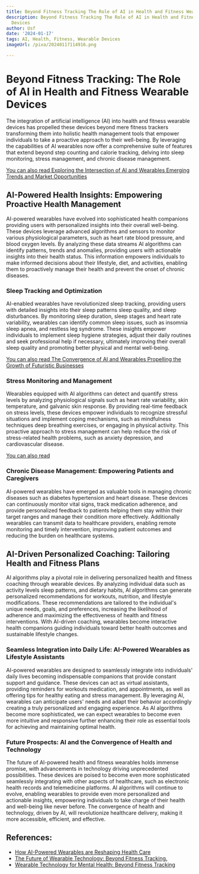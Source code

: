 ```yaml
---
title: Beyond Fitness Tracking The Role of AI in Health and Fitness Wearable Devices
description: Beyond Fitness Tracking The Role of AI in Health and Fitness Wearable
  Devices
author: Usf
date: '2024-01-17'
tags: AI, Health, Fitness, Wearable Devices
imageUrl: /pixa/20240117114916.png

---
```

# Beyond Fitness Tracking: The Role of AI in Health and  Fitness  Wearable Devices

The integration of  artificial intelligence  (AI) into health and fitness wearable devices has propelled these devices  beyond mere fitness trackers transforming them into holistic health management tools that empower individuals to take a  proactive approach to their  well-being. By leveraging the capabilities of  AI wearables now offer a  comprehensive suite of features that extend beyond step  counting and calorie  tracking, delving into sleep  monitoring, stress management, and chronic disease management.

[You can  also read Exploring the Intersection of AI and Wearables  Emerging Trends and Market Opportunities](Exploring%20the%20Intersection%20of%20AI%20and%20Wearables%20Emerging%20Trends%20and%20Market%20Opportunities)


## AI-Powered Health Insights: Empowering Proactive Health  Management
AI-powered wearables have evolved  into sophisticated health  companions providing  users with personalized insights into  their overall well-being. These devices leverage advanced algorithms and sensors to monitor various physiological parameters, such  as  heart rate blood pressure, and blood oxygen levels. By analyzing these data  streams AI algorithms can identify patterns, trends and anomalies, providing users with actionable insights into their  health status. This information empowers individuals to make  informed decisions  about their  lifestyle, diet,  and activities, enabling them to proactively manage their health and  prevent  the onset of chronic diseases.

###  Sleep Tracking and Optimization
AI-enabled wearables have revolutionized sleep tracking, providing users  with detailed insights into their sleep patterns sleep quality, and sleep disturbances. By monitoring sleep duration, sleep stages and heart rate variability,  wearables can identify common sleep issues, such as insomnia sleep apnea, and restless leg syndrome. These insights empower individuals  to implement sleep hygiene strategies, adjust their daily routines and seek professional help if necessary, ultimately  improving their overall sleep quality and  promoting better physical and mental well-being.

[You can also read The  Convergence of  AI and Wearables Propelling the Growth of Futuristic Businesses](The%20Convergence%20of%20AI%20and%20Wearables%20Propelling%20the%20Growth%20of%20Futuristic%20Businesses)


### Stress Monitoring and Management
Wearables equipped with AI algorithms can  detect  and quantify stress levels by  analyzing physiological signals such as heart rate variability, skin  temperature, and galvanic skin response. By providing real-time feedback on stress levels,  these devices empower individuals to  recognize stressful situations and  implement coping mechanisms,  such as mindfulness techniques deep  breathing exercises, or engaging in physical activity. This proactive approach to stress management can help reduce the  risk of stress-related health problems, such as anxiety depression, and cardiovascular disease.

[You can also read ]()


### Chronic Disease Management: Empowering Patients and Caregivers
AI-powered wearables have emerged as valuable tools in managing chronic diseases such as diabetes hypertension and heart disease. These devices can continuously  monitor vital signs, track medication  adherence, and provide personalized feedback to patients helping them stay within their target ranges and manage their condition more effectively. Additionally wearables can transmit data to healthcare  providers, enabling remote monitoring and timely intervention,  improving patient outcomes and reducing  the burden on healthcare systems.

## AI-Driven Personalized Coaching:  Tailoring Health and Fitness Plans
AI algorithms play a pivotal role in delivering personalized health and fitness coaching through wearable devices. By  analyzing individual data  such  as activity levels  sleep patterns, and dietary habits, AI algorithms can generate personalized recommendations for workouts, nutrition, and lifestyle  modifications. These recommendations are tailored to  the individual's unique needs, goals, and  preferences, increasing  the  likelihood of adherence  and maximizing the effectiveness of health and fitness interventions. With AI-driven coaching, wearables become interactive health companions guiding individuals toward better health outcomes and sustainable lifestyle changes.

### Seamless Integration into Daily Life: AI-Powered Wearables as Lifestyle Assistants
AI-powered wearables are designed to seamlessly integrate  into individuals' daily lives becoming indispensable companions that provide constant support and guidance. These devices can act as virtual assistants, providing reminders for workouts medication, and appointments, as well as offering tips for healthy eating and stress management. By leveraging  AI, wearables can anticipate users' needs and adapt their behavior accordingly creating a truly personalized  and engaging experience. As AI algorithms become more sophisticated, we can expect wearables to become even more intuitive and responsive  further enhancing their role as essential tools for achieving and maintaining optimal health.

### Future Prospects: AI and the Convergence of Health and Technology
The future of AI-powered health and fitness wearables holds immense promise, with advancements in technology driving unprecedented  possibilities. These devices are poised to become even more sophisticated seamlessly integrating with other aspects of healthcare, such as electronic health records and telemedicine platforms. AI algorithms will continue to evolve, enabling wearables  to  provide even more personalized  and actionable insights, empowering individuals  to take charge of their health and  well-being like never before. The convergence of health and technology, driven by AI, will revolutionize  healthcare delivery, making it more accessible, efficient, and effective.

## References:
- [How AI-Powered Wearables are Reshaping Health Care](https://www.captechu.edu/blog/how-ai-powered-wearables-are-reshaping-health-care)
- [The Future of Wearable Technology: Beyond Fitness Tracking.](https://medium.com/@prayaathi_79043/the-future-of-wearable-technology-beyond-fitness-tracking-fe54abfbbcfc)
- [Wearable Technology for Mental Health: Beyond Fitness Tracking](https://medium.com/@roshni.chandnani01/wearable-technology-for-mental-health-beyond-fitness-tracking-dc7773dd5911)
